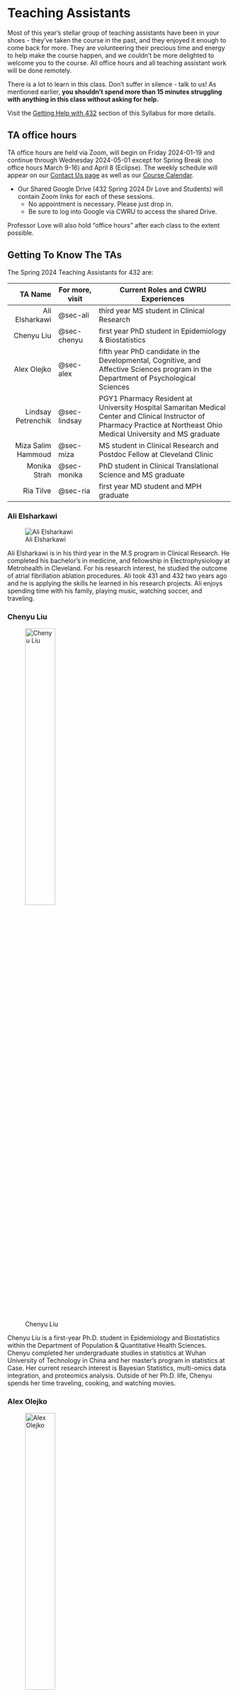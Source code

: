 # Teaching Assistants {#sec-teachingassistants}

Most of this year's stellar group of teaching assistants have been in your shoes - they've taken the course in the past, and they enjoyed it enough to come back for more. They are volunteering their precious time and energy to help make the course happen, and we couldn't be more delighted to welcome you to the course. All office hours and all teaching assistant work will be done remotely.

There is a lot to learn in this class. Don't suffer in silence - talk to us! As mentioned earlier, **you shouldn't spend more than 15 minutes struggling with anything in this class without asking for help.**

Visit the [Getting Help with 432](05-gettinghelp.qmd) section of this Syllabus for more details.

## TA office hours

TA office hours are held via Zoom, will begin on Friday 2024-01-19 and continue through Wednesday 2024-05-01 except for Spring Break (no office hours March 9-16) and April 8 (Eclipse). The weekly schedule will appear on our [Contact Us page](https://thomaselove.github.io/431-2024/contact.html) as well as our [Course Calendar](https://thomaselove.github.io/431-2024/calendar.html).

- Our Shared Google Drive (432 Spring 2024 Dr Love and Students) will contain Zoom links for each of these sessions. 
  - No appointment is necessary. Please just drop in. 
  - Be sure to log into Google via CWRU to access the shared Drive.

Professor Love will also hold "office hours" after each class to the extent possible.

## Getting To Know The TAs

The Spring 2024 Teaching Assistants for 432 are:

TA Name | For more, visit | Current Roles and CWRU Experiences
--------------: | ------------- | ------------------------------------------
Ali Elsharkawi | @sec-ali | third year MS student in Clinical Research 
Chenyu Liu | @sec-chenyu | first year PhD student in Epidemiology \& Biostatistics
Alex Olejko | @sec-alex | fifth year PhD candidate in the Developmental, Cognitive, and Affective Sciences program in the Department of Psychological Sciences
Lindsay Petrenchik | @sec-lindsay | PGY1 Pharmacy Resident at University Hospital Samaritan Medical Center and Clinical Instructor of Pharmacy Practice at Northeast Ohio Medical University and MS graduate
Miza Salim Hammoud | @sec-miza | MS student in Clinical Research and Postdoc Fellow at Cleveland Clinic
Monika Strah | @sec-monika | PhD student in Clinical Translational Science and MS graduate
Ria Tilve | @sec-ria | first year MD student and MPH graduate

### Ali Elsharkawi {#sec-ali}

![Ali Elsharkawi](images/Ali_Elsharkawi.png)

Ali Elsharkawi is in his third year in the M.S program in Clinical Research. He completed his bachelor’s in medicine, and fellowship in Electrophysiology at Metrohealth in Cleveland. For his research interest, he studied the outcome of atrial fibrillation ablation procedures. Ali took 431 and 432 two years ago and he is applying the skills he learned in his research projects. Ali enjoys spending time with his family, playing music, watching soccer, and traveling.

### Chenyu Liu {#sec-chenyu}

![Chenyu Liu](images/Chenyu_Liu.png){width=40%}

Chenyu Liu is a first-year Ph.D. student in Epidemiology and Biostatistics within the Department of Population & Quantitative Health Sciences. Chenyu completed her undergraduate studies in statistics at Wuhan University of Technology in China and her master's program in statistics at Case. Her current research interest is Bayesian Statistics, multi-omics data integration, and proteomics analysis. Outside of her Ph.D. life, Chenyu spends her time traveling, cooking, and watching movies.

### Alex Olejko {#sec-alex}

![Alex Olejko](images/Alex_Olejko.png){width=40%}

Alex is a 5th year PhD candidate in the Developmental, Cognitive, and Affective Sciences program in the Department of Psychological Sciences. He completed my undergraduate education at Ohio State, and earned my Master’s degree from CWRU in 2022. His research mainly resides in the field of behavior genetics, where he focuses on polygenic influences on behavioral outcomes. These outcomes mostly encompass educational and health phenotypes in the early to mid-twenties. Alex grew up outside of Cleveland and am a fervent Cleveland sports fan. He loves going to Guardians games and have already been to 20 this year (and counting). Some of his other favorite past-times include building Lego, mixology, exercise, and (mainly) single-player video games.

### Lindsay Petrenchik {#sec-lindsay}

![Lindsay Petrenchik](images/Lindsay_Petrenchik.png){width=40%}

Lindsay Petrenchik is a PGY1 Pharmacy Resident at University Hospital Samaritan Medical Center and a Clinical Instructor of Pharmacy Practice at Northeast Ohio Medical University. Prior to residency, Lindsay worked at Novartis for two years where she evaluated Patient Reported Outcomes (PROs) in oncology clinical trials. She is excited to share with you how she has used 431/432 super-power skills daily in both pharmaceutical industry and residency research projects. Come to her TA sessions and you will have a blast learning R and statistical methods!

### Miza Salim Hammoud {#sec-miza}

![Miza Salim Hammoud](images/Miza_Salim_Hammoud.png){width=40%}

Miza Salim Hammoud is a postdoctoral research fellow at Cleveland Clinic’s Pediatric and Congenital Heart Surgery Department and is in her second year of the Masters of Science in Clinical Research (CRSP) program at CWRU. Her research goal is to construct predictive models that illuminate the path ahead for little lives touched by congenital heart defects, predicting both clinical outcomes and the quality of life perceived by patients and their families. Miza took 431 and 432 last year and is applying the amazing research skills gained from these two classes in her research projects. Beyond the realm of academia and research, Miza enjoys playing the piano’s melody, painting colors on canvas, and embarks on adventures that span the globe embracing the wonders of new countries and cultures. 

### Monika Strah {#sec-monika}

![Monika Strah](images/Monika_Strah.png){width=40%}

Monika Strah is a Ph.D. student in Clinical Translational Science at CWRU and recently
completed the Biostatistics M.S. program. She is looking forward to returning as a TA for PQHS 431/432 and also enjoyed TAing for PQHS 453 this summer. Monika’s past research includes mathematical approaches to questions in population genetics and human evolution and is presently studying dietary factors associated with lung cancer risk and multiple sclerosis related fatigue management strategies. Monika enjoys reading, hiking and is a member of the National Ski Patrol.

### Ria Tilve {#sec-ria}

![Ria Tilve](images/Ria_Tilve.png){width=40%}

Ria Tilve is a first year medical student at CWRU. After completing her bachelor's in Biochemistry, she obtained her MPH in Population Health Research at CWRU last spring. Her current research focuses on musculoskeletal health and biomedical imaging. Ria took 431 and 432 during the 2021-2022 school year, and she is applying those skills in her research projects. Outside of studying, Ria enjoys spending time with her family, running, watching sports, and exploring new places.
